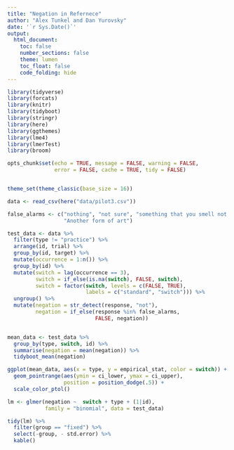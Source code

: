 ```yaml
---
title: "Negation in Refernece"
author: "Alex Tunkel and Dan Yurovsky"
date: '`r Sys.Date()`'
output: 
  html_document:
    toc: false
    number_sections: false
    theme: lumen
    toc_float: false
    code_folding: hide
---
```


```r
library(tidyverse)
library(forcats)
library(knitr)
library(tidyboot)
library(stringr)
library(here)
library(ggthemes)
library(lme4)
library(lmerTest)
library(broom)

opts_chunk$set(echo = TRUE, message = FALSE, warning = FALSE, 
               error = FALSE, cache = TRUE, tidy = FALSE)


theme_set(theme_classic(base_size = 16))
```

```r
data <- read_csv(here("data/pilot3.csv")) 
```

```r
false_alarms <- c("nothing", "not sure", "something that you smell not eat",
                  "Another form of art")

test_data <- data %>%
  filter(type != "practice") %>%
  arrange(id, trial) %>%
  group_by(id, target) %>%
  mutate(occurrence = 1:n()) %>%
  group_by(id) %>%
  mutate(switch = lag(occurrence == 3),
         switch = if_else(is.na(switch), FALSE, switch),
         switch = factor(switch, levels = c(FALSE, TRUE), 
                         labels = c("standard", "switch"))) %>%
  ungroup() %>%
  mutate(negation = str_detect(response, "not"),
         negation = if_else(response %in% false_alarms,
                            FALSE, negation))


mean_data <- test_data %>% 
  group_by(type, switch, id) %>%
  summarise(negation = mean(negation)) %>%
  tidyboot_mean(negation)
```

```r
ggplot(mean_data, aes(x = type, y = empirical_stat, color = switch)) + 
  geom_pointrange(aes(ymin = ci_lower, ymax = ci_upper), 
                  position = position_dodge(.5)) + 
  scale_color_ptol()
```

```r
lm <- glmer(negation ~  switch + type + (1|id), 
            family = "binomial", data = test_data)

tidy(lm) %>%
  filter(group == "fixed") %>%
  select(-group, - std.error) %>%
  kable()
```